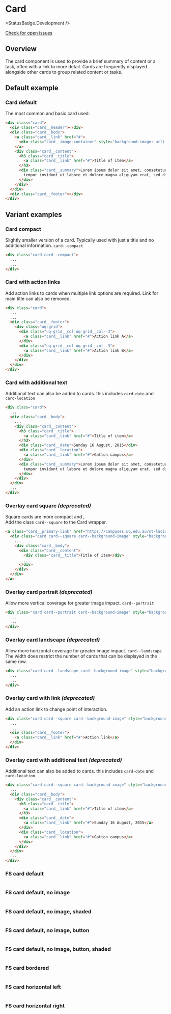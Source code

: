 
# Card

<StatusBadge.Development />

<a href="https://github.com/uq-its-ss/design-system/issues" class="uq-button uq-button--text" target="_blank">Check for open issues</a>

## Overview

The card component is used to provide a brief summary of content or a task, often with a link to more detail. Cards are frequently displayed alongside other cards to group related content or tasks.

## Default example

### Card default

The most common and basic card used.

<Canvas withSource="none">
  <Story id="components-cards--card-default" />
</Canvas>

```html
<div class="card">
  <div class="card__header"></div>
  <div class="card__body">
    <a class="card__link" href="#">
      <div class="card__image-container" style="background-image: url('https://campuses.uq.edu.au/files/9749/gatton-card2.jpg');"></div>
    </a>
    <div class="card__content">
      <h3 class="card__title">
        <a class="card__link" href="#">Title of item</a>
      </h3>
      <div class="card__summary">Lorem ipsum dolor sit amet, consetetur sadipscing elitr, sed diam nonumy eirmod
        tempor invidunt ut labore et dolore magna aliquyam erat, sed diam voluptua.
      </div>
    </div>
  </div>
  <div class="card__footer"></div>
</div>
```

## Variant examples

### Card compact

Slightly smaller version of a card. Typically used with just a title and no additional information. <code>card--compact</code> 

<Canvas withSource="none">
  <Story id="components-cards--card-compact" />
</Canvas>

```html
<div class="card card--compact">
  ...
  ...
</div>
```

### Card with action links

Add action links to cards when multiple link options are required. Link for main title can also be removed. 

<Canvas withSource="none">
  <Story id="components-cards--card-with-links" />
</Canvas>

```html
<div class="card">
  ...
  ...
  <div class="card__footer">
    <div class="uq-grid">
      <div class="uq-grid__col uq-grid__col--3">
        <a class="card__link" href="#">Action link A</a>
      </div>
      <div class="uq-grid__col uq-grid__col--3">
        <a class="card__link" href="#">Action link B</a>
      </div>
    </div>
  </div>
</div>
```

### Card with additional text

Additional text can also be added to cards. this includes <code>card-date</code> and <code>card-location</code>

<Canvas withSource="none">
  <Story id="components-cards--card-with-additional-text" />
</Canvas>

```html
<div class="card">
  ...
  <div class="card__body">
    ...
    <div class="card__content">
      <h3 class="card__title">
        <a class="card__link" href="#">Title of item</a>
      </h3>
      <div class="card__date">Sunday 16 August, 2015</div>
      <div class="card__location">
        <a class="card__link" href="#">Gatton campus</a>
      </div>
      <div class="card__summary">Lorem ipsum dolor sit amet, consetetur sadipscing elitr, sed diam nonumy eirmod
        tempor invidunt ut labore et dolore magna aliquyam erat, sed diam voluptua.
      </div>
    </div>
  </div>
  ...
</div>
```

### Overlay card square _(deprecated)_

Square cards are more compact and ,  
Add the class <code>card--square</code> to the Card wrapper. 

<Canvas withSource="none">
  <Story id="components-cards--overlay-card-square" />
</Canvas>

```html
<a class="card__primary-link" href="https://campuses.uq.edu.au/st-lucia">
  <div class="card card--square card--background-image" style="background-image: url('https://campuses.uq.edu.au/files/9492/stlucia-card.jpg')">
    ...
    <div class="card__body">
      <div class="card__content">
        <div class="card__title">Title of item</div>
        ...
      </div>
    </div>
  </div>
</a>
```

### Overlay card portrait _(deprecated)_

Allow more vertical coverage for greater image impact. <code>card--portrait</code>

<Canvas withSource="none">
  <Story id="components-cards--overlay-card-portrait" />
</Canvas>

```html
<div class="card card--portrait card--background-image" style="background-image: url('https://campuses.uq.edu.au/files/9749/gatton-card2.jpg')">
  ...
  ...
</div>
```

### Overlay card landscape _(deprecated)_

Allow more horizontal coverage for greater image impact. <code>card--landscape</code>
The width does restrict the number of cards that can be displayed in the same row. 

<Canvas withSource="none">
  <Story id="components-cards--overlay-card-landscape" />
</Canvas>

```html
<div class="card card--landscape card--background-image" style="background-image: url('https://campuses.uq.edu.au/files/9749/gatton-card2.jpg')">
  ...
  ...
</div>
```

### Overlay card with link _(deprecated)_

Add an action link to change point of interaction. 

<Canvas withSource="none">
  <Story id="components-cards--overlay-card-with-link" />
</Canvas>

```html
<div class="card card--square card--background-image" style="background-image: url('https://campuses.uq.edu.au/files/9749/gatton-card2.jpg')">
  ...
  ...
  <div class="card__footer">
    <a class="card__link" href="#">Action link</a>
  </div>
</div>
```

### Overlay card with additional text _(deprecated)_

Additional text can also be added to cards. this includes <code>card-date</code> and <code>card-location</code>

<Canvas withSource="none">
  <Story id="components-cards--overlay-card-with-additional-text" />
</Canvas>

```html
<div class="card card--square card--background-image" style="background-image: url('https://campuses.uq.edu.au/files/9749/gatton-card2.jpg')">
  ...
  <div class="card__body">
    <div class="card__content">
      <h3 class="card__title">
        <a class="card__link" href="#">Title of item</a>
      </h3>
      <div class="card__date">
        <a class="card__link" href="#">Sunday 16 August, 2015</a>
      </div>
      <div class="card__location">
        <a class="card__link" href="#">Gatton campus</a>
      </div>
    </div>
  </div>
  ...
</div>
```

### FS card default

<Canvas withSource="none">
  <Story id="components-cards--fs-card-default" />
</Canvas>

```html

```

### FS card default, no image

<Canvas withSource="none">
  <Story id="components-cards--fs-card-default-no-image" />
</Canvas>

```html

```

### FS card default, no image, shaded

<Canvas withSource="none">
  <Story id="components-cards--fs-card-default-no-image-shaded" />
</Canvas>

```html

```

### FS card default, no image, button

<Canvas withSource="none">
  <Story id="components-cards--fs-card-default-no-image-button" />
</Canvas>

```html

```

### FS card default, no image, button, shaded

<Canvas withSource="none">
  <Story id="components-cards--fs-card-default-no-image-button-shaded" />
</Canvas>

```html

```







### FS card bordered

<Canvas withSource="none">
  <Story id="components-cards--fs-card-bordered" />
</Canvas>

```html

```

### FS card horizontal left

<Canvas withSource="none">
  <Story id="components-cards--fs-card-horizontal-left" />
</Canvas>

```html

```

### FS card horizontal right

<Canvas withSource="none">
  <Story id="components-cards--fs-card-horizontal-right" />
</Canvas>

```html

```